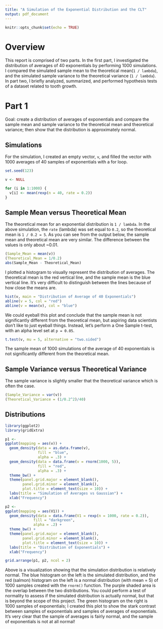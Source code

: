 ```yaml
---
title: "A Simulation of the Exponential Distribution and the CLT"
output: pdf_document
---
```


```r
knitr::opts_chunk$set(echo = TRUE)
```

# Overview 
This report is comprised of two parts. In the first part, I investigated the distribution of averages of 40 exponentials by performing 1000 simulations. I compared the simulated sample mean to the theoretical mean(`1 / lambda`), and the simulated sample variance to the theoretical variance (`1 / lambda`). In part two, I briefly analyzed, summarized, and performed hypothesis tests of a dataset related to tooth growth. 

# Part 1
Goal: create a distribution of averages of exponentials and compare the sample mean and sample variance to the theoretical mean and theoretical variance; then show that the distribution is approximately normal. 

## Simulations
For the simulation, I created an empty vector, `v`, and filled the vector with 1000 averages of 40 samples of exponentials with a for loop.

```r
set.seed(123)

v <- NULL

for (i in 1:1000) {
  v[i] <- mean(rexp(n = 40, rate = 0.2))
}
```

## Sample Mean versus Theoretical Mean
The theoretical mean for an exponential distribution is `1 / lambda`. In the above simulation, the `rate` (lambda) was set equal to `0.2`, so the theoretical mean is `1 / 0.2 = 5`. As you can see from the output below, the sample mean and theoretical mean are very similar. The difference between the values is only about ~0.01.

```r
(Sample_Mean = mean(v))
(Theoretical_Mean = 1/0.2)
abs(Sample_Mean - Theoretical_Mean)
```

I plotted a histogram to visually represent the distribution of averages. The theoretical mean is the red vertical line, and the sample mean is the blue vertical line. It's very difficult to distinguish between the lines because of how close the means are. 

```r
hist(v, main = "Distribution of Average of 40 Exponentials")
abline(v = 5, col = "red")
abline(v = mean(v), col = "blue")
```

We could eyeball this plot and conclude that the sample mean is not significantly different from the theoretical mean, but aspiring data scientists don't like to just eyeball things. Instead, let's perform a One Sample t-test, with an alpha level set at `p = 0.05`.  

```r
t.test(v, mu = 5, alternative = "two.sided")
```

The sample mean of 1000 simulations of the average of 40 exponentials is not significantly different from the theoretical mean.

## Sample Variance versus Theoretical Variance
The sample variance is slightly smaller that the theoretical variance which is often the case.

```r
(Sample_Variance = var(v))
(Theoretical_Variance = (1/0.2^2)/40)
```

## Distributions 
```r
library(ggplot2)
library(gridExtra)

p1 <- 
ggplot(mapping = aes(v)) + 
  geom_density(data = as.data.frame(v), 
               fill = "blue",
               alpha = .3) + 
  geom_density(data = data.frame(v = rnorm(1000, 5)), 
               fill = "red",
               alpha = .3) +
  theme_bw() +
  theme(panel.grid.major = element_blank(),
        panel.grid.minor = element_blank(),
        plot.title = element_text(size = 10)) + 
  labs(title = "Simulation of Averages vs Gaussian") +
  xlab("Frequency")

p2 <- 
ggplot(mapping = aes(V1)) +
  geom_density(data = data.frame(V1 = rexp(n = 1000, rate = 0.2)),
             fill = "darkgreen",
             alpha = .2) +
  theme_bw() +
  theme(panel.grid.major = element_blank(),
        panel.grid.minor = element_blank(),
        plot.title = element_text(size = 10)) + 
  labs(title = "Distribution of Exponentials") +
  xlab("Frequency")

grid.arrange(p1, p2, ncol = 2)

```

Above is a visualization showing that the simulation distribution is relatively normal. The blue histogram on the left is the simulated distribution, and the red (salmon) histogram on the left is a normal distribution (with mean = 5) of 1000 samples created with the `rnorm()` function. The purple shaded area is the overlap between the two distributions. You could perform a test of normality to assess if the simulated distribution is actually normal, but that is beyond the scope of this project. The green histogram on the right is 1000 samples of exponentials; I created this plot to show the stark contrast between samples of exponentials and samples of averages of exponentials. It's very clear that the sample of averages is fairly normal, and the sample of exponentials is not at all normal!
